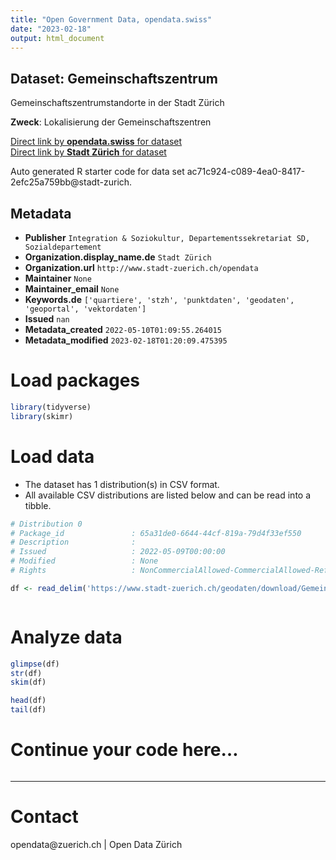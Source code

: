 ```yaml
---
title: "Open Government Data, opendata.swiss"
date: "2023-02-18"
output: html_document
---
```


## Dataset: Gemeinschaftszentrum

Gemeinschaftszentrumstandorte in der Stadt Zürich

**Zweck**: Lokalisierung der Gemeinschaftszentren

[Direct link by **opendata.swiss** for dataset](https://opendata.swiss/de/dataset/gemeinschaftszentrum1)<br>
[Direct link by **Stadt Zürich** for dataset](https://data.stadt-zuerich.ch/dataset/geo_gemeinschaftszentrum)

Auto generated R starter code for data set ac71c924-c089-4ea0-8417-2efc25a759bb@stadt-zurich.

## Metadata

- **Publisher** `Integration & Soziokultur, Departementssekretariat SD, Sozialdepartement`
- **Organization.display_name.de** `Stadt Zürich`
- **Organization.url** `http://www.stadt-zuerich.ch/opendata`
- **Maintainer** `None`
- **Maintainer_email** `None`
- **Keywords.de** `['quartiere', 'stzh', 'punktdaten', 'geodaten', 'geoportal', 'vektordaten']`
- **Issued** `nan`
- **Metadata_created** `2022-05-10T01:09:55.264015`
- **Metadata_modified** `2023-02-18T01:20:09.475395`


# Load packages

```r

library(tidyverse)
library(skimr)

```

# Load data

-   The dataset has 1 distribution(s) in CSV format.
-   All available CSV distributions are listed below and can be read into a tibble.

```r

# Distribution 0
# Package_id               : 65a31de0-6644-44cf-819a-79d4f33ef550
# Description              : 
# Issued                   : 2022-05-09T00:00:00
# Modified                 : None
# Rights                   : NonCommercialAllowed-CommercialAllowed-ReferenceNotRequired

df <- read_delim('https://www.stadt-zuerich.ch/geodaten/download/Gemeinschaftszentrum?format=10008')



```

# Analyze data

```r

glimpse(df)
str(df)
skim(df)

head(df)
tail(df)

```

# Continue your code here...

```r

```

------------------------------------------------------------------------

# Contact

opendata@zuerich.ch | Open Data Zürich
